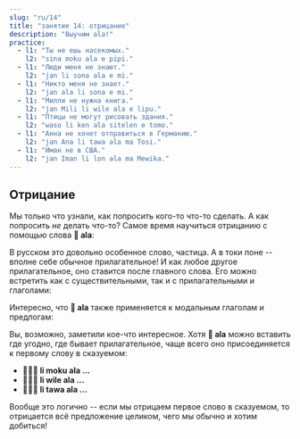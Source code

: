 ```yaml
---
slug: "ru/14"
title: "занятие 14: отрицание"
description: "Выучим ala!"
practice:
  - l1: "Ты не ешь насекомых."
    l2: "sina moku ala e pipi."
  - l1: "Люди меня не знают."
    l2: "jan li sona ala e mi."
  - l1: "Никто меня не знает."
    l2: "jan ala li sona e mi."
  - l1: "Милли не нужна книга."
    l2: "jan Mili li wile ala e lipu."
  - l1: "Птицы не могут рисовать здания."
    l2: "waso li ken ala sitelen e tomo."
  - l1: "Анна не хочет отправиться в Германию."
    l2: "jan Ana li tawa ala ma Tosi."
  - l1: "Иман не в США."
    l2: "jan Iman li lon ala ma Mewika."
---
```



## Отрицание

Мы только что узнали, как попросить кого-то что-то сделать. А как попросить *не* делать что-то? Самое время научиться отрицанию с помощью слова **󱤂 ala**:

<List>
  <Word sl="ala" m="не" />
</List>

В русском это довольно особенное слово, частица. А в токи поне -- вполне себе обычное прилагательное! И как любое другое прилагательное, оно ставится после главного слова. Его можно встретить как с существительными, так и с прилагательными и глаголами:

<List>
  <Word sl="jan ala" m="никто, не человек" />
  <Sentence sl="jan ala li wile utala." m="Никто не хочет сражаться." />
  <Word sl="suli ala" m="небольшой, неважный" />
  <Sentence sl="ni li suli ala tawa mi." m="Для меня это не важно." />
  <Word sl="moku ala" m="не кушать" />
  <Sentence sl="pipi li moku ala e soweli." m="Насекомые не едят животных." />
</List>

Интересно, что **󱤂 ala** также применяется к модальным глаголам и предлогам:

<List>
  <Word sl="wile ala" m="не хотеть ..." />
  <Sentence sl="sina wile ala moku e suwi." m="Ты не хочешь есть сладкое." />
  <Word sl="tawa ala" m="не идти к ..." />
  <Sentence sl="pipi li tawa ala kasi." m="Насекомое не направляется к растению." />
</List>

Вы, возможно, заметили кое-что интересное. Хотя **󱤂 ala** можно вставить где угодно, где бывает прилагательное, чаще всего оно присоединяется к первому слову в сказуемом:
* **󱤧󱤶󱤂 li moku ala ...**
* **󱤧󱥷󱤂 li wile ala ...**
* **󱤧󱥩󱤂 li tawa ala ...**

Вообще это логично -- если мы отрицаем первое слово в сказуемом, то отрицается всё предложение целиком, чего мы обычно и хотим добиться!

<Practice exercises={frontmatter.practice} />
